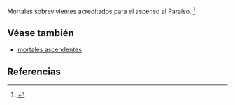 Mortales sobrevivientes acreditados para el ascenso al Paraíso. <ref>{{lib|LU|30|3|1}}</ref> 

== Véase también ==

* [[mortales ascendentes]]


== Referencias ==

<references />
